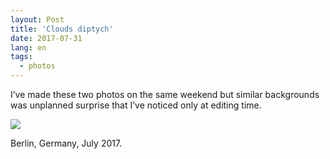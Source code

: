 ```yaml
---
layout: Post
title: 'Clouds diptych'
date: 2017-07-31
lang: en
tags:
  - photos
---
```


I’ve made these two photos on the same weekend but similar backgrounds was unplanned surprise that I’ve noticed only at editing time.

![](photo://2017-07-30_0723_Artem_Sapegin_diptych)

Berlin, Germany, July 2017.
